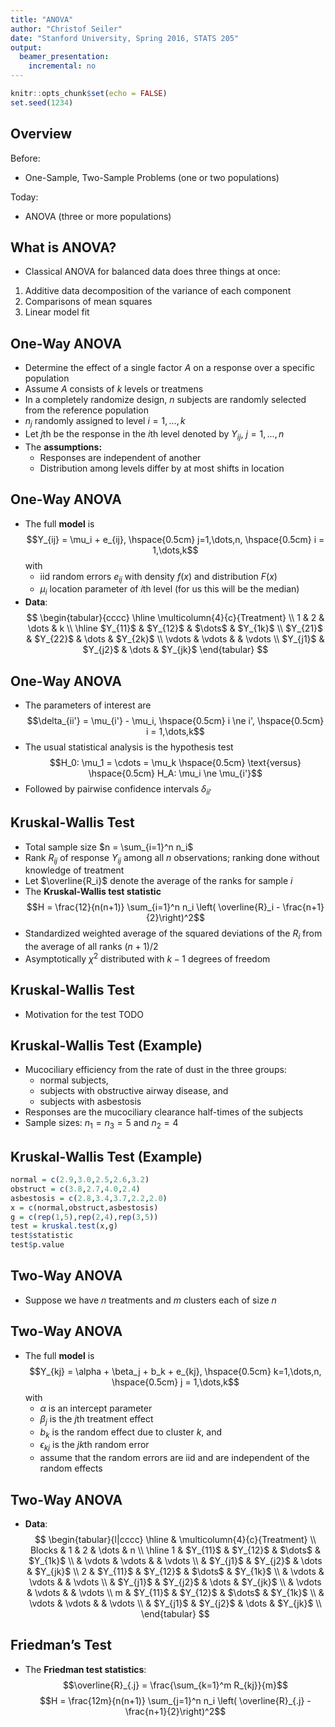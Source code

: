 ```yaml
---
title: "ANOVA"
author: "Christof Seiler"
date: "Stanford University, Spring 2016, STATS 205"
output:
  beamer_presentation:
    incremental: no
---
```


```r
knitr::opts_chunk$set(echo = FALSE)
set.seed(1234)
```

## Overview

Before:

* One-Sample, Two-Sample Problems (one or two populations)

Today:

* ANOVA (three or more populations)

## What is ANOVA?

* Classical ANOVA for balanced data does three things at once:

1. Additive data decomposition of the variance of each component
2. Comparisons of mean squares
3. Linear model fit

## One-Way ANOVA

* Determine the effect of a single factor $A$ on a response over a specific population
* Assume $A$ consists of $k$ levels or treatmens
* In a completely randomize design, $n$ subjects are randomly selected from the reference population
* $n_j$ randomly assigned to level $i = 1,\dots,k$
* Let $j$th be the response in the $i$th level denoted by $Y_{ij}$, $j = 1,\dots,n$
* The **assumptions:**
    * Responses are independent of another
    * Distribution among levels differ by at most shifts in location

## One-Way ANOVA

* The full **model** is
$$Y_{ij} = \mu_i + e_{ij}, \hspace{0.5cm} j=1,\dots,n, \hspace{0.5cm} i = 1,\dots,k$$
with 
    * iid random errors $e_{ij}$ with density $f(x)$ and distribution $F(x)$
    * $\mu_i$ location parameter of $i$th level (for us this will be the median)
* **Data**:
$$
\begin{tabular}{cccc}
\hline
\multicolumn{4}{c}{Treatment} \\
1 & 2 & \dots & k \\
\hline
$Y_{11}$ & $Y_{12}$ & $\dots$ & $Y_{1k}$ \\
$Y_{21}$ & $Y_{22}$ & \dots & $Y_{2k}$ \\
\vdots & \vdots &       & \vdots \\
$Y_{j1}$ & $Y_{j2}$ & \dots & $Y_{jk}$ 
\end{tabular}
$$

## One-Way ANOVA

* The parameters of interest are 
$$\delta_{ii'} = \mu_{i'} - \mu_i, \hspace{0.5cm} i \ne i', \hspace{0.5cm} i = 1,\dots,k$$
* The usual statistical analysis is the hypothesis test
$$H_0: \mu_1 = \cdots = \mu_k \hspace{0.5cm} \text{versus} \hspace{0.5cm} H_A: \mu_i \ne \mu_{i'}$$
* Followed by pairwise confidence intervals $\delta_{ii'}$

## Kruskal-Wallis Test

* Total sample size $n = \sum_{i=1}^n n_i$
* Rank $R_{ij}$ of response $Y_{ij}$ among all $n$ observations; ranking done without knowledge of treatment
* Let $\overline{R_i}$ denote the average of the ranks for sample $i$
* The **Kruskal-Wallis test statistic**
$$H = \frac{12}{n(n+1)} \sum_{i=1}^n n_i \left( \overline{R}_i - \frac{n+1}{2}\right)^2$$
* Standardized weighted average of the squared deviations of the $R_i$ from the average of all ranks $(n + 1)/2$
* Asymptotically $\chi^2$ distributed with $k-1$ degrees of freedom

## Kruskal-Wallis Test

* Motivation for the test
TODO

## Kruskal-Wallis Test (Example)

* Mucociliary efficiency from the rate of dust in the three groups: 
    * normal subjects, 
    * subjects with obstructive airway disease, and 
    * subjects with asbestosis
* Responses are the mucociliary clearance half-times of the subjects
* Sample sizes: $n_1 = n_3 = 5$ and $n_2 = 4$

## Kruskal-Wallis Test (Example)

```r
normal = c(2.9,3.0,2.5,2.6,3.2)
obstruct = c(3.8,2.7,4.0,2.4)
asbestosis = c(2.8,3.4,3.7,2.2,2.0)
x = c(normal,obstruct,asbestosis)
g = c(rep(1,5),rep(2,4),rep(3,5))
test = kruskal.test(x,g)
test$statistic
test$p.value
```

## Two-Way ANOVA

* Suppose we have $n$ treatments and $m$ clusters each of size $n$

## Two-Way ANOVA

* The full **model** is
$$Y_{kj} = \alpha + \beta_j + b_k + e_{kj}, \hspace{0.5cm} k=1,\dots,n, \hspace{0.5cm} j = 1,\dots,k$$
with 
    * $\alpha$ is an intercept parameter
    * $\beta_j$ is the $j$th treatment effect
    * $b_k$ is the random effect due to cluster $k$, and
    * $\epsilon_{kj}$ is the $jk$th random error
    * assume that the random errors are iid and are independent of the random effects

## Two-Way ANOVA

* **Data**:
$$
\begin{tabular}{l|cccc}
\hline
& \multicolumn{4}{c}{Treatment} \\
Blocks & 1 & 2 & \dots & n \\
\hline
1 & $Y_{11}$ & $Y_{12}$ & $\dots$ & $Y_{1k}$ \\
& \vdots & \vdots &       & \vdots \\
& $Y_{j1}$ & $Y_{j2}$ & \dots & $Y_{jk}$ \\
2 & $Y_{11}$ & $Y_{12}$ & $\dots$ & $Y_{1k}$ \\
& \vdots & \vdots &       & \vdots \\
& $Y_{j1}$ & $Y_{j2}$ & \dots & $Y_{jk}$ \\
& \vdots & \vdots &       & \vdots \\
m & $Y_{11}$ & $Y_{12}$ & $\dots$ & $Y_{1k}$ \\
& \vdots & \vdots &       & \vdots \\
& $Y_{j1}$ & $Y_{j2}$ & \dots & $Y_{jk}$ \\
\end{tabular}
$$

## Friedman's Test

* The **Friedman test statistics**:
$$\overline{R}_{.j} = \frac{\sum_{k=1}^m R_{kj}}{m}$$
$$H = \frac{12m}{n(n+1)} \sum_{j=1}^n n_i \left( \overline{R}_{.j} - \frac{n+1}{2}\right)^2$$

